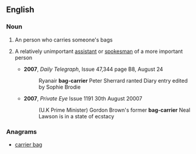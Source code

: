 ==English==

===Noun===
{{en-noun|head=[[bag]]-[[carrier]]}}

# An person who carries someone's bags
# {{context|informal}} A relatively unimportant [[assistant]] or [[spokesman]] of a more important person
#* '''2007''', ''Daily Telegraph'', Issue 47,344 page B8, August 24
#*: Ryanair '''bag-carrier''' Peter Sherrard ranted Diary entry edited by Sophie Brodie
#* '''2007''', ''Private Eye'' Issue 1191 30th August 20007 
#*: (U.K Prime Minister) Gordon Brown's former '''bag-carrier''' Neal Lawson is in a state of ecstacy

===Anagrams===
* [[carrier bag#English|carrier bag]]